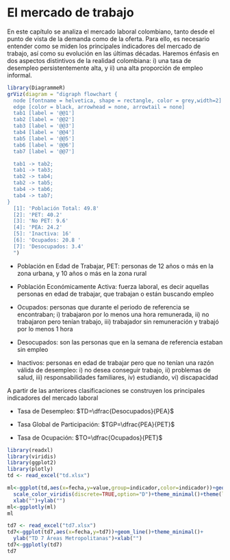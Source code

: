 # El mercado de trabajo

En este capítulo se analiza el mercado laboral colombiano, tanto desde el punto de vista de la demanda como de la oferta. Para ello, es necesario entender como se miden los principales indicadores del mercado de trabajo, así como su evolución en las últimas décadas. Haremos énfasis en dos aspectos distintivos de la realidad colombiana: i) una tasa de desempleo persistentemente alta, y ii) una alta proporción de empleo informal. 

```r
library(DiagrammeR)
grViz(diagram = "digraph flowchart {
  node [fontname = helvetica, shape = rectangle, color = grey,width=2]
  edge [color = black, arrowhead = none, arrowtail = none]
  tab1 [label = '@@1']
  tab2 [label = '@@2']
  tab3 [label = '@@3']
  tab4 [label = '@@4']
  tab5 [label = '@@5']
  tab6 [label = '@@6']
  tab7 [label = '@@7']

  tab1 -> tab2;
  tab1 -> tab3;
  tab2 -> tab4;
  tab2 -> tab5;
  tab4 -> tab6;
  tab4 -> tab7;
}
  [1]: 'Población Total: 49.8'
  [2]: 'PET: 40.2'    
  [3]: 'No PET: 9.6'    
  [4]: 'PEA: 24.2'
  [5]: 'Inactiva: 16'
  [6]: 'Ocupados: 20.8 '
  [7]: 'Desocupados: 3.4'    
  ")
```
- Población en Edad de Trabajar, PET: personas de 12 años o más en la zona urbana, y 10 años o más en la zona rural

- Población Económicamente Activa: fuerza laboral, es decir aquellas personas en edad de trabajar, que trabajan o están buscando empleo

- Ocupados: personas que durante el periodo de referencia se encontraban; i) trabajaron por lo menos una hora remunerada, ii) no trabajaron pero tenían trabajo, iii) trabajador sin remuneración y trabajó por lo menos 1 hora

- Desocupados: son las personas que en la semana de referencia estaban sin empleo

- Inactivos: personas en edad de trabajar pero que no tenían una razón válida de desempleo: i) no desea conseguir trabajo, ii) problemas de salud, iii) responsabilidades familiares, iv) estudiando, vi) discapacidad

A partir de las anteriores clasificaciones se construyen los principales indicadores del mercado laboral

- Tasa de Desempleo: $TD=\dfrac{Desocupados}{PEA}$

- Tasa Global de Participación: $TGP=\dfrac{PEA}{PET}$

- Tasa de Ocupación: $TO=\dfrac{Ocupados}{PET}$

```r
library(readxl)
library(viridis)
library(ggplot2)
library(plotly)
td <- read_excel("td.xlsx")

ml<-ggplot(td,aes(x=fecha,y=value,group=indicador,color=indicador))+geom_line()+
  scale_color_viridis(discrete=TRUE,option="D")+theme_minimal()+theme(legend.position="bottom",legend.title=element_blank())+
  xlab("")+ylab("")
ml<-ggplotly(ml)
ml
```

```r
td7 <- read_excel("td7.xlsx")
td7<-ggplot(td7,aes(x=fecha,y=td7))+geom_line()+theme_minimal()+
  ylab("TD 7 Áreas Metropolitanas")+xlab("")
td7<-ggplotly(td7)
td7
```



